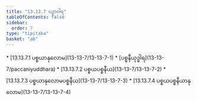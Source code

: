 ```yaml
---
title: "13.13.7 ပဉှာဝါရ"
tableOfContents: false
sidebar:
  order: 7
type: "tipitaka"
basket: "ab"
---
```



<DynamicBreadcrumb />



<TableOfContents>
* [13.13.7.1 ပစ္စယာနုလောမ](13-13-7/13-13-7-1)
* [ပစ္စနီယုဒ္ဓါရ](13-13-7/paccaniyuddhara)
* [13.13.7.2 ပစ္စယပစ္စနီယ](13-13-7/13-13-7-2)
* [13.13.7.3 ပစ္စယာနုလောမပစ္စနီယ](13-13-7/13-13-7-3)
* [13.13.7.4 ပစ္စယပစ္စနီယာနုလောမ](13-13-7/13-13-7-4)
</TableOfContents>